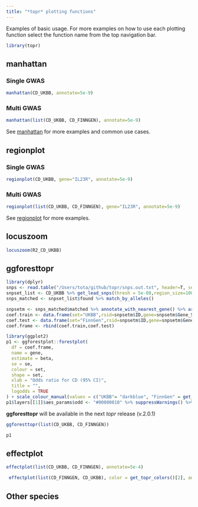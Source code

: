 ```yaml
---
title: "*topr* plotting functions"
---
```


Examples of basic usage. For more examples on how to use each plotting function select the function name from the top navigation bar.

```r
library(topr)
```

## manhattan

### Single GWAS
```r
manhattan(CD_UKBB, annotate=5e-9)
```

### Multi GWAS
```r
manhattan(list(CD_UKBB, CD_FINNGEN), annotate=5e-9)
```

See [manhattan](https://totajuliusd.github.io/topr_manual/manhattan.html) for more examples and common use cases.

## regionplot

### Single GWAS
```r
regionplot(CD_UKBB, gene="IL23R", annotate=5e-9)
```

### Multi GWAS
```r
regionplot(list(CD_UKBB, CD_FINNGEN), gene="IL23R", annotate=5e-9)
```

See [regionplot](https://totajuliusd.github.io/topr_manual/regionplot.html) for more examples.

## locuszoom
```r
locuszoom(R2_CD_UKBB)
```

## ggforesttopr

```r
library(dplyr)
snps <- read.table("/Users/tota/github/topr/snps.out.txt", header=T, sep="\t")
snpset_list <- CD_UKBB %>% get_lead_snps(thresh = 5e-08,region_size=1000000) %>% match_by_pos(snps)
snps_matched <- snpset_list$found %>% match_by_alleles()
```

```r
snpsetm <- snps_matched$matched %>% annotate_with_nearest_gene() %>% arrange(-P1)
coef.train <- data.frame(set="UKBB",rsid=snpsetm$ID,gene=snpsetm$Gene_Symbol,p=snpsetm$P1, beta=snpsetm$E1, or=exp(snpsetm$E1), se=-abs(snpsetm$E1)/stats::qnorm(snpsetm$P1/2))
coef.test <- data.frame(set="FinnGen",rsid=snpsetm$ID,gene=snpsetm$Gene_Symbol,p=snpsetm$P2,beta=snpsetm$E2, or=exp(snpsetm$E2), se=-abs(snpsetm$E2)/stats::qnorm(snpsetm$P2/2))
coef.frame <- rbind(coef.train,coef.test)
```
```r
library(ggplot2)
p1 <- ggforestplot::forestplot(
  df = coef.frame,
  name = gene,
  estimate = beta,
  se = se,
  colour = set,
  shape = set,
  xlab = "Odds ratio for CD (95% CI)",
  title = "",
  logodds = TRUE
) + scale_colour_manual(values = c("UKBB"= "darkblue", "FinnGen" = get_topr_colors()[2])) %>% suppressWarnings() %>% suppressMessages()
p1$layers[[1]]$aes_params$odd <- "#00000010" %>% suppressWarnings() %>% suppressMessages()

```

**ggforesttopr** will be available in the next *topr* release (v.2.0.1)

```r
ggforesttopr(list(CD_UKBB, CD_FINNGEN))
```


```r
p1
```

## effectplot

```r
effectplot(list(CD_UKBB, CD_FINNGEN), annotate=5e-4)
```

```r
 effectplot(list(CD_FINNGEN, CD_UKBB), color = get_topr_colors()[2], annotate=5e-4)
```


## Other species
